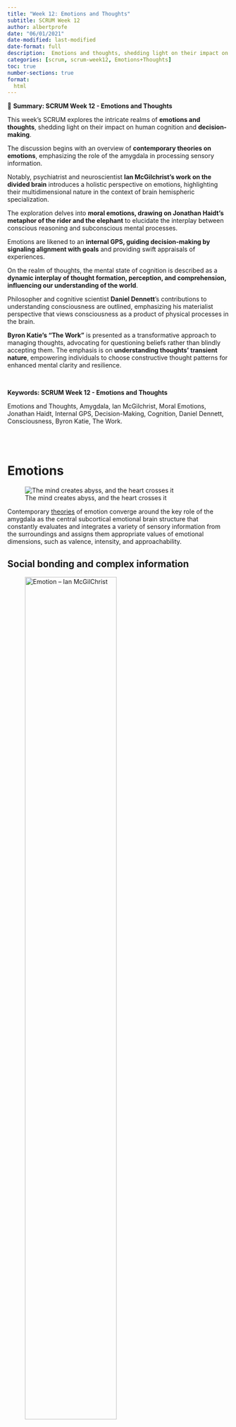 ```yaml
---
title: "Week 12: Emotions and Thoughts"
subtitle: SCRUM Week 12
author: albertprofe
date: "06/01/2021"
date-modified: last-modified
date-format: full
description:  Emotions and thoughts, shedding light on their impact on human cognition and decision-making
categories: [scrum, scrum-week12, Emotions+Thoughts]
toc: true
number-sections: true
format:
  html
---
```




::: {.summary}

📘 **Summary: SCRUM Week 12 - Emotions and Thoughts**

This week's SCRUM explores the intricate realms of **emotions and thoughts**, shedding light on their impact on human cognition and **decision-making**.

The discussion begins with an overview of **contemporary theories on emotions**, emphasizing the role of the amygdala in processing sensory information.

Notably, psychiatrist and neuroscientist **Ian McGilchrist's work on the divided brain** introduces a holistic perspective on emotions, highlighting their multidimensional nature in the context of brain hemispheric specialization.

The exploration delves into **moral emotions, drawing on Jonathan Haidt's metaphor of the rider and the elephant** to elucidate the interplay between conscious reasoning and subconscious mental processes.

Emotions are likened to an **internal GPS, guiding decision-making by signaling alignment with goals** and providing swift appraisals of experiences.

On the realm of thoughts, the mental state of cognition is described as a **dynamic interplay of thought formation, perception, and comprehension, influencing our understanding of the world**.

Philosopher and cognitive scientist **Daniel Dennett**'s contributions to understanding consciousness are outlined, emphasizing his materialist perspective that views consciousness as a product of physical processes in the brain.

**Byron Katie's "The Work"** is presented as a transformative approach to managing thoughts, advocating for questioning beliefs rather than blindly accepting them. The emphasis is on **understanding thoughts' transient nature**, empowering individuals to choose constructive thought patterns for enhanced mental clarity and resilience.

:::



</br>

::: {.keywords}

**Keywords: SCRUM Week 12 - Emotions and Thoughts**

Emotions and Thoughts, Amygdala, Ian McGilchrist, Moral Emotions, Jonathan Haidt, Internal GPS, Decision-Making, Cognition, Daniel Dennett, Consciousness, Byron Katie, The Work.

:::

</br> </br>

# Emotions

![The mind creates abyss, and the heart crosses it](/images/scrum/themindcreatesbridges.jpg)

::: {.column-margin}

Contemporary [theories](https://www.ncbi.nlm.nih.gov/pmc/articles/PMC8228195/){.external} of emotion converge around the key role of the amygdala as the central subcortical emotional brain structure that constantly evaluates and integrates a variety of sensory information from the surroundings and assigns them appropriate values of emotional dimensions, such as valence, intensity, and approachability.
:::

## Social bonding and complex information

![Emotion -- Ian McGilChrist](/images/scrum/emotion.jpg){width="70%"}

**Ian McGilchrist**, a psychiatrist and neuroscientist, is renowned for his work on the divided brain. In ["The Master and His Emissary,"](/books/theMasterAndHisEmissary.qmd) he explores <mark>how the left and right hemispheres process information differently, impacting our perception of the world.</mark>

**McGilchrist** underscores the **holistic and embodied nature of emotions**, viewing them as complex phenomena arising from the integration of cognitive, sensory, and bodily processes. His perspective invites a comprehensive understanding of emotions, emphasizing their **multidimensional nature in the context of brain hemispheric specialization.**


::: {.callout-note}
**Ian McGilchrist**'s exploration extends to the <mark>social dimension of emotions, emphasizing their role in connecting people amidst ambiguous and contradictory information that simple words or data alone cannot fully express</mark>.

**Emotions**, in his view, serve as a crucial bridge in interpersonal communication, allowing individuals to navigate complex social scenarios where the nuances of emotion convey meaning beyond the limitations of explicit language or straightforward data.
:::

This social aspect of emotions highlights their significance in fostering understanding, empathy, and shared experiences within the intricacies of human relationships and societal dynamics.

## Haidt's The rider and the Elephant

![](/images/scrum/riderelephant.jpg)

- [The Righteous Mind: Why Good People Are Divided by Politics and Religion](/books/theRighteousMind.qmd) by **Jonathan Haidt.**

The central metaphor of these four chapters is that the mind is divided, like a rider on an elephant, and <mark> the rider’s job is to serve the elephant.</mark> 

- The **rider** is our conscious reasoning—the stream of words and images of which we are fully aware. 
- The **elephant** is the other 99 percent of mental processes—the ones that occur outside of awareness but that actually govern most of our behavior. 

**Jonathan Haidt** developed this metaphor in his last book, **The Happiness Hypothesis**, where he described how the rider and elephant work together, sometimes poorly, as we stumble through life in search of **meaning and connection**. 

In this book he uses the metaphor to solve puzzles such as why it seems like everyone (else) is a hypocrite and why political partisans are so willing to believe outrageous lies and conspiracy theories. He also use the metaphor to show you <mark>how you can better persuade people who seem unresponsive to reason.</mark>

### Moral emotions

::: {.callout-tip title="Moral Emotion"}
A moral emotion is a type of emotion that is **closely tied to one's sense of right and wrong, ethical principles, and moral values**.
:::

These emotions arise in response to situations that involve moral or ethical considerations. Unlike basic emotions such as joy, anger, or fear, moral emotions are complex and often involve a higher level of cognitive processing.

Examples of moral emotions include:

1. **Guilt:** A feeling of remorse or regret when one believes they have violated a moral standard.
2. **Shame:** A sense of humiliation or embarrassment related to one's perceived moral failures.
3. **Moral Disgust:** A reaction to behaviors or situations that violate one's moral values, often expressed as a feeling of revulsion.
4. **Compassion:** A sympathetic response to the suffering of others, linked to a desire to alleviate that suffering.
5. **Moral Elevation:** A positive emotion experienced when witnessing virtuous or morally uplifting behavior.

These emotions play a crucial role in guiding ethical behavior, promoting cooperation, and maintaining social harmony. While they are emotions, they involve a significant cognitive component, as individuals evaluate their actions and the actions of others in the context of moral norms and principles.




## Emotions as GPS: Better Decision-Making"

![](/images/scrum/emotions.jpg)

- [A Clinical Psychologist Explains How Your Emotions Can Help You Make Better Decisions](https://www.vunela.com/a-clinical-psychologist-explains-how-your-emotions-can-help-you-make-better-decisions/){.external}

<mark>Emotions act as an internal GPS, signaling us through feelings and thoughts to guide decision-making and behavior.</mark>

When triggered, emotions swiftly **inform us about a situation's alignment with our goals**.

For instance, anxiety during a negotiation signals a need for further evaluation. While emotions lack precision, their speed provides a quick appraisal of experiences. Suppressing emotions may seem tempting, but evolved over millennia, **they serve a purpose — alerting us to potential red flags**.

In business and personal relationships, emotions play a pivotal role, influencing reactions to situations like dealing with narcissistic personalities. Understanding our emotional responses equips us to navigate complex dynamics, contributing to better decision-making and successful outcomes. Embracing emotions as valuable cues enhances emotional intelligence and empowers us to leverage this innate information system for optimal results in various aspects of life.

::: {.callout-note}
**Emotions** are not particularly sophisticated or precise, but their speed and utility make up for what they lack in sophistication and precision. **Emotions**, when they are not disordered, **provide information about your circumstances in a simple, quick way** that does not involve a lot of cognition (thinking about it). 
:::

# Thoughts

The mental state of cognition is a complex and dynamic aspect of human experience, encompassing the processes of <mark>thought formation, perception, and comprehension</mark>.

It involves the interplay of various cognitive functions, such as **memory**, **attention**, and **problem-solving**, **shaping our understanding of the world**.

The mind constantly generates thoughts, which can range from fleeting and inconsequential to profound and impactful.

Managing this cognitive flux is essential for maintaining mental well-being.

<mark>It requires awareness and discernment to navigate the constant stream of thoughts, distinguishing between constructive and destructive patterns.</mark>

## Daniel Dennett's Consciousness 

**Daniel Dennett**, a prominent philosopher and cognitive scientist, has dedicated much of his career to exploring the nature of consciousness. **Dennett** is known for his influential work in the philosophy of mind, particularly his efforts to demystify consciousness and understand it within the framework of naturalistic philosophy.

::: {.column-margin}

[Consciousness Explained](https://www.goodreads.com/en/book/show/2069){.external} is a a full-scale exploration of human consciousness. In this landmark book, Daniel Dennett refutes the traditional, commonsense theory of consciousness and presents a new model, based on a wealth of information from the fields of neuroscience, psychology, and artificial intelligence.

![](/images/scrum/concsciousnessexplanied.jpg){width="60%"}
:::

**He argues against dualism**, the idea that the mind and body are fundamentally distinct, advocating for a **materialist perspective that sees consciousness as a product of physical processes in the brain**.

::: {.callout-tip title="Daniel Dennett, Consciousness Explained"}
In his book "Consciousness Explained," Dennett delves into the intricacies of subjective experience and challenges traditional notions surrounding the mind.

He proposes that consciousness is **not a singular entity but a series of mental processes**, or what he terms "**multiple drafts**" that contribute to our overall sense of awareness.
:::

Dennett's contributions extend beyond philosophy, as he engages with scientific findings and collaborates with researchers in fields such as neuroscience. His interdisciplinary approach seeks to unravel the mysteries of consciousness through a synthesis of philosophy, cognitive science, and empirical inquiry, offering a valuable perspective in the ongoing discourse on the **mind-body relationship**.

## Byron Katie's "The Work"

![](/images/scrum/byronkatie.png){width="80%"}

<mark>**Byron Katie**'s "The Work" provides a transformative approach to understanding and managing thoughts</mark>.

Rooted in self-inquiry, it encourages individuals to **question their beliefs and thoughts rather than blindly accepting them**.

::: {.callout-tip title="Thoughts come and go"}
Katie asserts that thoughts come and go, and it is not necessary to be enslaved by them.

Instead of unquestioningly following thoughts, she advocates for a **deeper understanding of their origins and impact.**
:::


By investigating the validity of our beliefs, we gain the power to choose more constructive thought patterns, leading to greater mental clarity and emotional resilience. "The Work" offers a practical framework for cultivating mindfulness and fostering a healthier relationship with our thoughts.

# References

- [Myths and Ideas About the Two Halves of Our Brain ](https://medium.com/illumination/myths-and-ideas-about-the-two-halves-of-our-brain-part-8-last-but-not-least-the-polarising-70d7806493d0){.external}
- [Daniel Dennett twitter](https://twitter.com/danieldennett?lang=en){.external}
- [Instructions for Doing The Work](https://thework.com/wp-content/uploads/2019/07/instr_en_18jul2019_ltr.pdf){.external}
- [Universal Beliefs](https://thework.com/wp-content/uploads/2019/11/ub_en_17jul2019_ltr_r1a.pdf){.external}
- [The work](https://thework.com/){.external}

<!--- navLinks -->
<br><br>
<div class=row>
<br>
<div class='column left previous'>
<br>
[{{< fa solid arrow-left >}} Week 11: Team Dynamics ](/scrum/scrum-week11.qmd)
<br>
</div>
<br>
<div class='column center'>
<br>
[{{< fa solid arrow-up >}} top](#top)
<br>
</div>
<br>
<div class='column right next'>
<br>
[Week 13: Decision Making  {{< fa solid arrow-right >}}](/scrum/scrum-week13.qmd)
<br>
</div>
<br>
</div>
